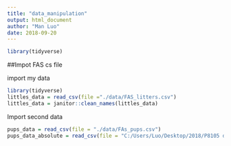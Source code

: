 ```yaml
---
title: "data_manipulation"
output: html_document
author: "Man Luo"
date: 2018-09-20
---
```


```r
library(tidyverse)
```

##Impot FAS cs file 

import my data

```r
library(tidyverse)
littles_data = read_csv(file ="./data/FAS_litters.csv")
littles_data = janitor::clean_names(littles_data)

```
Import second data
```r
pups_data = read_csv(file = "./data/FAs_pups.csv")
pups_data_absolute = read_csv(file = "C:/Users/Luo/Desktop/2018/P8105 ds/Project/Lec4 data_wrangling_i/data_wrangling_i/data/FAs_pups.csv")
```